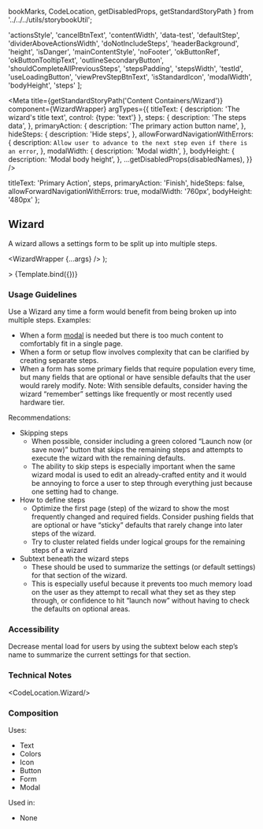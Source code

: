   bookMarks,
  CodeLocation,
  getDisabledProps,
  getStandardStoryPath
} from '../../../utils/storybookUtil';

  'actionsStyle',
  'cancelBtnText',
  'contentWidth',
  'data-test',
  'defaultStep',
  'dividerAboveActionsWidth',
  'doNotIncludeSteps',
  'headerBackground',
  'height',
  'isDanger',
  'mainContentStyle',
  'noFooter',
  'okButtonRef',
  'okButtonTooltipText',
  'outlineSecondaryButton',
  'shouldCompleteAllPreviousSteps',
  'stepsPadding',
  'stepsWidth',
  'testId',
  'useLoadingButton',
  'viewPrevStepBtnText',
  'isStandardIcon',
  'modalWidth',
  'bodyHeight',
  'steps'
];

<Meta
  title={getStandardStoryPath('Content Containers/Wizard')}
  component={WizardWrapper}
  argTypes={{
    titleText: {
      description: 'The wizard\'s title text',
      control: {type: 'text'}
    },
    steps: {
      description: 'The steps data',
    },
    primaryAction: {
      description: 'The primary action button name',
    },
    hideSteps: {
      description: 'Hide steps',
    },
    allowForwardNavigationWithErrors: {
      description: `Allow user to advance to the next step even if there is an error`,
    },
    modalWidth: {
      description: 'Modal width',
    },
    bodyHeight: {
      description: 'Modal body height',
    },
    ...getDisabledProps(disabledNames),
  }}
/>

  titleText: 'Primary Action',
  steps,
  primaryAction: 'Finish',
  hideSteps: false,
  allowForwardNavigationWithErrors: true,
  modalWidth: '760px',
  bodyHeight: '480px'
};

## Wizard
A wizard allows a settings form to be split up into multiple steps.

  <WizardWrapper {...args} />
);

<Canvas>
  <Story
    name="Wizard"
    args={defaultsProps}>
  >
    {Template.bind({})}
  </Story>
</Canvas>

### Usage Guidelines
Use a Wizard any time a form would benefit from being broken up into multiple steps. Examples:
* When a form <a href={bookMarks.MODAL}>modal</a> is needed but there is too much content to comfortably fit in a single page.
* When a form or setup flow involves complexity that can be clarified by creating separate steps.
* When a form has some primary fields that require population every time, but many fields that are optional or have sensible
defaults that the user would rarely modify. Note: With sensible defaults, consider having the wizard “remember” settings
like frequently or most recently used hardware tier.

Recommendations:
* Skipping steps
  * When possible, consider including a green colored “Launch now (or save now)” button that skips the remaining steps
  and attempts to execute the wizard with the remaining defaults.
  * The ability to skip steps is especially important when the same wizard modal is used to edit an already-crafted entity
  and it would be annoying to force a user to step through everything just because one setting had to change.
* How to define steps
  * Optimize the first page (step) of the wizard to show the most frequently changed and required fields. Consider pushing
  fields that are optional or have “sticky” defaults that rarely change into later steps of the wizard.
  * Try to cluster related fields under logical groups for the remaining steps of a wizard
* Subtext beneath the wizard steps
  * These should be used to summarize the settings (or default settings) for that section of the wizard.
  * This is especially useful because it prevents too much memory load on the user as they attempt to recall what they
  set as they step through, or confidence to hit “launch now” without having to check the defaults on optional areas.

### Accessibility
Decrease mental load for users by using the subtext below each step’s name to summarize the current settings for that section.

### Technical Notes
<CodeLocation.Wizard/>

### Composition
Uses:
* Text
* Colors
* Icon
* Button
* Form
* Modal

Used in:
* None
